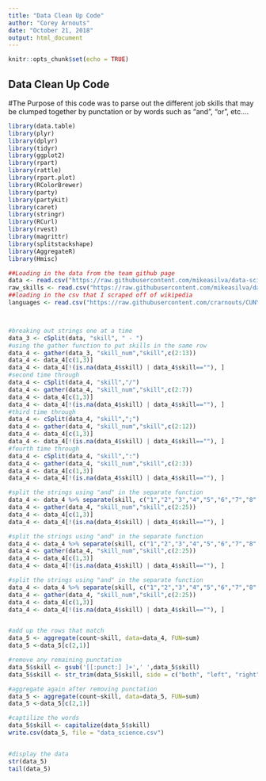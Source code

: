 ---
title: "Data Clean Up Code"
author: "Corey Arnouts"
date: "October 21, 2018"
output: html_document
---

```{r setup, include=FALSE}
knitr::opts_chunk$set(echo = TRUE)
```

## Data Clean Up Code
#The Purpose of this code was to parse out the different job skills that may be clumped together by punctation or by words such as "and", "or", etc....
```{r}
library(data.table)
library(plyr)
library(dplyr)
library(tidyr)
library(ggplot2)
library(rpart)				       
library(rattle)					
library(rpart.plot)				
library(RColorBrewer)				
library(party)					
library(partykit)				
library(caret)
library(stringr)
library(RCurl)
library(rvest)
library(magrittr)
library(splitstackshape)
library(AggregateR)
library(Hmisc)

##Loading in the data from the team github page
data <- read.csv("https://raw.githubusercontent.com/mikeasilva/data-scientist-skills/master/skills_counts.csv", header = TRUE)
raw_skills <- read.csv("https://raw.githubusercontent.com/mikeasilva/data-scientist-skills/master/raw_skills.csv", header = TRUE)
##loading in the csv that I scraped off of wikipedia 
languages <- read.csv("https://raw.githubusercontent.com/crarnouts/CUNY-MSDS/master/Programming_languages.csv", header = TRUE)



#breaking out strings one at a time
data_3 <- cSplit(data, "skill", " - ")
#using the gather function to put skills in the same row
data_4 <- gather(data_3, "skill_num","skill",c(2:13))
data_4 <- data_4[c(1,3)]
data_4 <- data_4[!(is.na(data_4$skill) | data_4$skill==""), ]
#second time through
data_4 <- cSplit(data_4, "skill","/")
data_4 <- gather(data_4, "skill_num","skill",c(2:7))
data_4 <- data_4[c(1,3)]
data_4 <- data_4[!(is.na(data_4$skill) | data_4$skill==""), ]
#third time through
data_4 <- cSplit(data_4, "skill",";")
data_4 <- gather(data_4, "skill_num","skill",c(2:12))
data_4 <- data_4[c(1,3)]
data_4 <- data_4[!(is.na(data_4$skill) | data_4$skill==""), ]
#fourth time through
data_4 <- cSplit(data_4, "skill",":")
data_4 <- gather(data_4, "skill_num","skill",c(2:3))
data_4 <- data_4[c(1,3)]
data_4 <- data_4[!(is.na(data_4$skill) | data_4$skill==""), ]

#split the strings using "and" in the separate function
data_4 <- data_4 %>% separate(skill, c("1","2","3","4","5","6","7","8","9","10","11","12","13","14","15","16","17","18","19","20","21", "22","23","24"), sep = "[:space:]and[:space:]")
data_4 <- gather(data_4, "skill_num","skill",c(2:25))
data_4 <- data_4[c(1,3)]
data_4 <- data_4[!(is.na(data_4$skill) | data_4$skill==""), ]

#split the strings using "and" in the separate function
data_4 <- data_4 %>% separate(skill, c("1","2","3","4","5","6","7","8","9","10","11","12","13","14","15","16","17","18","19","20","21", "22","23","24"), sep = "[:space:]or[:space:]")
data_4 <- gather(data_4, "skill_num","skill",c(2:25))
data_4 <- data_4[c(1,3)]
data_4 <- data_4[!(is.na(data_4$skill) | data_4$skill==""), ]

#split the strings using "and" in the separate function
data_4 <- data_4 %>% separate(skill, c("1","2","3","4","5","6","7","8","9","10","11","12","13","14","15","16","17","18","19","20","21", "22","23","24"), sep = "[:space:]with[:space:]")
data_4 <- gather(data_4, "skill_num","skill",c(2:25))
data_4 <- data_4[c(1,3)]
data_4 <- data_4[!(is.na(data_4$skill) | data_4$skill==""), ]


#add up the rows that match
data_5 <- aggregate(count~skill, data=data_4, FUN=sum)
data_5 <-data_5[c(2,1)]

#remove any remaining punctation
data_5$skill <- gsub('[[:punct:] ]+',' ',data_5$skill)
data_5$skill <- str_trim(data_5$skill, side = c("both", "left", "right"))

#aggregate again after removing punctation
data_5 <- aggregate(count~skill, data=data_5, FUN=sum)
data_5 <-data_5[c(2,1)]

#captilize the words
data_5$skill <- capitalize(data_5$skill)
write.csv(data_5, file = "data_science.csv")


#display the data
str(data_5)
tail(data_5)
```


